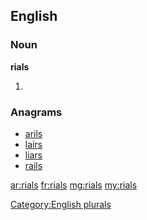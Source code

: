 ==English==

===Noun===
'''rials'''

# {{plural of|rial}}

===Anagrams===
* [[arils#English|arils]]
* [[lairs#English|lairs]]
* [[liars#English|liars]]
* [[rails#English|rails]]

[[Category:English plurals]]

[[ar:rials]]
[[fr:rials]]
[[mg:rials]]
[[my:rials]]